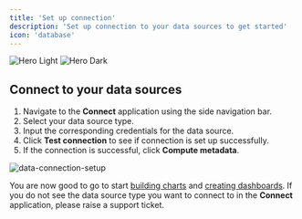 ```yaml
---
title: 'Set up connection'
description: 'Set up connection to your data sources to get started'
icon: 'database'
---
```


<img
  className="block dark:hidden"
  src="/images/data-connection/data-connection.png"
  alt="Hero Light"
/>
<img
  className="hidden dark:block"
  src="/images/data-connection/data-connection.png"
  alt="Hero Dark"
/>

## Connect to your data sources

1. Navigate to the **Connect** application using the side navigation bar.
2. Select your data source type.
3. Input the corresponding credentials for the data source.
4. Click **Test connection** to see if connection is set up successfully. 
5. If the connection is successful, click **Compute metadata**.

![data-connection-setup](/images/data-connection/data-connection-setup.png)

You are now good to go to start [building charts](/concepts/chart-creation) and [creating dashboards](/concepts/dashboard-creation).
If you do not see the data source type you want to connect to in the **Connect** application, please raise a support ticket.
